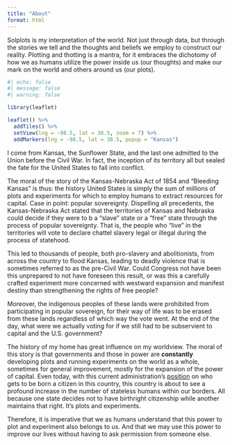 ```yaml
---
title: "About"
format: html
---
```


Solplots is my interpretation of the world. Not just through data, but through the stories we tell and the thoughts and beliefs we employ to construct our reality. Plotting and thotting is a mantra, for it embraces the dichotomy of how we as humans utilize the power inside us (our thoughts) and make our mark on the world and others around us (our plots).

```r
#| echo: false
#| message: false
#| warning: false

library(leaflet)

leaflet() %>%
  addTiles() %>%
  setView(lng = -98.5, lat = 38.5, zoom = 7) %>%
  addMarkers(lng = -98.5, lat = 38.5, popup = "Kansas")
```

I come from Kansas, the Sunflower State, and the last one admitted to the Union before the Civil War. In fact, the inception of its territory all but sealed the fate for the United States to fall into conflict.

The moral of the story of the Kansas-Nebraska Act of 1854 and "Bleeding Kansas" is thus: the history United States is simply the sum of millions of plots and experiments for which to employ humans to extract resources for capital. Case in point: popular sovereignty. Dispelling all precedents, the Kansas-Nebraska Act stated that the territories of Kansas and Nebraska could decide if they were to b a "slave" state or a "free" state through the process of popular sovereignty. That is, the people who "live" in the territories will vote to declare chattel slavery legal or illegal during the process of statehood.

This led to thousands of people, both pro-slavery and abolitionists, from across the country to flood Kansas, leading to deadly violence that is sometimes referred to as the pre-Civil War. Could Congress not have been this unprepared to not have foreseen this result, or was this a carefully crafted experiment more concerned with westward expansion and manifest destiny than strengthening the rights of free people?

Moreover, the indigenous peoples of these lands were prohibited from participating in popular sovereign, for their way of life was to be erased from these lands regardless of which way the vote went. At the end of the day, what were we actually voting for if we still had to be subservient to capital and the U.S. government?

The history of my home has great influence on my worldview. The moral of this story is that governments and those in power are **constantly** developing plots and running experiments on the world as a whole, sometimes for general improvement, mostly for the expansion of the power of capital. Even today, with this current administration's [position](https://www.whitehouse.gov/presidential-actions/2025/01/protecting-the-meaning-and-value-of-american-citizenship/) on who gets to be born a citizen in this country, this country is about to see a profound increase in the number of stateless humans within our borders. All because one state decides not to have birthright citizenship while another maintains that right. It's plots and experiments.

Therefore, it is imperative that we as humans understand that this power to plot and experiment also belongs to us. And that we may use this power to improve our lives without having to ask permission from someone else.